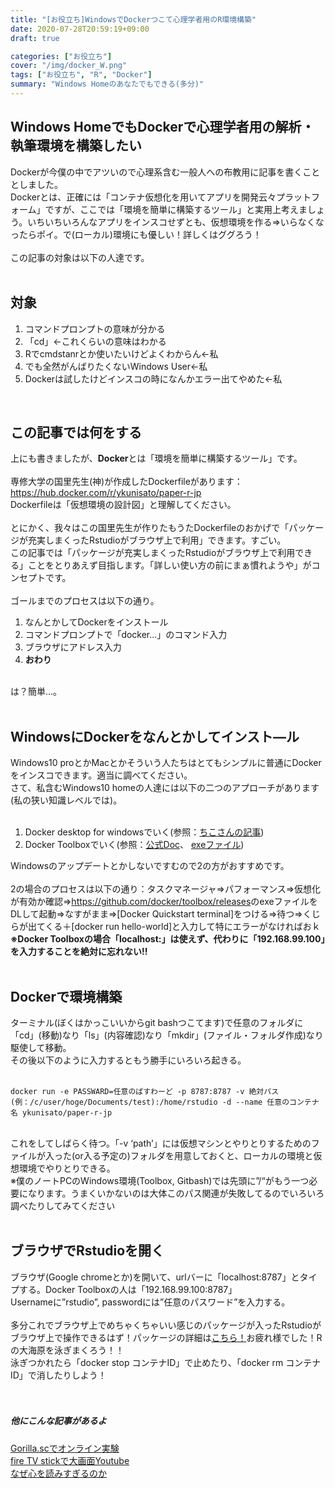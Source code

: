 ```yaml
---
title: "[お役立ち]WindowsでDockerつこて心理学者用のR環境構築"
date: 2020-07-28T20:59:19+09:00
draft: true

categories: ["お役立ち"]
cover: "/img/docker_W.png"
tags: ["お役立ち", "R", "Docker"]
summary: "Windows Homeのあなたでもできる(多分)"
---
```


## Windows HomeでもDockerで心理学者用の解析・執筆環境を構築したい 
  
  
Dockerが今僕の中でアツいので心理系含む一般人への布教用に記事を書くこととしました。<br>
Dockerとは、正確には「コンテナ仮想化を用いてアプリを開発云々プラットフォーム」ですが、ここでは「環境を簡単に構築するツール」と実用上考えましょう。いちいちいろんなアプリをインスコせずとも、仮想環境を作る⇒いらなくなったらポイ。で(ローカル)環境にも優しい！詳しくはググろう！<br><br>
この記事の対象は以下の人達です。<br>
<br>

## 対象
  
  
1. コマンドプロンプトの意味が分かる
2. 「cd」←これくらいの意味はわかる
3. Rでcmdstanrとか使いたいけどよくわからん←私
4. でも全然がんばりたくないWindows User←私
5. Dockerは試したけどインスコの時になんかエラー出てやめた←私
  
<br>

## この記事では何をする
  
  
上にも書きましたが、**Docker**とは「環境を簡単に構築するツール」です。<br>
<br>
専修大学の国里先生(神)が作成したDockerfileがあります：[https://hub.docker.com/r/ykunisato/paper-r-jp](https://hub.docker.com/r/ykunisato/paper-r-jp)<br>
Dockerfileは「仮想環境の設計図」と理解してください。<br>
<br>
とにかく、我々はこの国里先生が作りたもうたDockerfileのおかげで「パッケージが充実しまくったRstudioがブラウザ上で利用」できます。すごい。<br>
この記事では「パッケージが充実しまくったRstudioがブラウザ上で利用できる」ことをとりあえず目指します。「詳しい使い方の前にまぁ慣れようや」がコンセプトです。<br><br>
ゴールまでのプロセスは以下の通り。<br>
  
  
1. なんとかしてDockerをインストール
2. コマンドプロンプトで「docker...」のコマンド入力
3. ブラウザにアドレス入力
4. **おわり**
  
  <br>
は？簡単…。
<br><br>

## WindowsにDockerをなんとかしてインスト―ル
  
  
Windows10 proとかMacとかそういう人たちはとてもシンプルに普通にDockerをインスコできます。適当に調べてください。<br>
さて、私含むWindows10 homeの人達には以下の二つのアプローチがあります(私の狭い知識レベルでは)。
<br>
<br>
  
1. Docker desktop for windowsでいく(参照：[ちこさんの記事](https://note.com/tico0602/n/n02d53e4d5dec))
2. Docker Toolboxでいく(参照：[公式Doc](https://docs.docker.com/toolbox/toolbox_install_windows/)、 [exeファイル](https://github.com/docker/toolbox/releases))
  
  
  Windowsのアップデートとかしないですむので2の方がおすすめです。<br><br>
  2の場合のプロセスは以下の通り：タスクマネージャ⇒パフォーマンス⇒仮想化が有効か確認⇒[https://github.com/docker/toolbox/releases](https://github.com/docker/toolbox/releases)のexeファイルをDLして起動⇒なすがまま⇒[Docker Quickstart terminal]をつける⇒待つ⇒くじらが出てくる＋[docker run hello-world]と入力して特にエラーがなければおｋ<br>
**※Docker Toolboxの場合「localhost:」は使えず、代わりに「192.168.99.100」を入力することを絶対に忘れない!!**
  <br>
<br>

## Dockerで環境構築
  
  
ターミナル(ぼくはかっこいいからgit bashつこてます)で任意のフォルダに「cd」(移動)なり「ls」(内容確認)なり「mkdir」(ファイル・フォルダ作成)なり駆使して移動。<br>
その後以下のように入力するともう勝手にいろいろ起きる。<br><br>

```docker:run
docker run -e PASSWARD=任意のぱすわーど -p 8787:8787 -v 絶対パス(例：/c/user/hoge/Documents/test):/home/rstudio -d --name 任意のコンテナ名 ykunisato/paper-r-jp
```  
<br>
これをしてしばらく待つ。「-v 'path'」には仮想マシンとやりとりするためのファイルが入った(or入る予定の)フォルダを用意しておくと、ローカルの環境と仮想環境でやりとりできる。<br>
※僕のノートPCのWindows環境(Toolbox, Gitbash)では先頭に"/"がもう一つ必要になります。うまくいかないのは大体このパス関連が失敗してるのでいろいろ調べたりしてみてください
<br>
<br>

## ブラウザでRstudioを開く

ブラウザ(Google chromeとか)を開いて、urlバーに「localhost:8787」とタイプする。Docker Toolboxの人は「192.168.99.100:8787」
<br>
Usernameに"rstudio", passwordには"任意のパスワード"を入力する。<br>
<br>
多分これでブラウザ上でめちゃくちゃいい感じのパッケージが入ったRstudioがブラウザ上で操作できるはず！パッケージの詳細は[こちら！](https://hub.docker.com/r/ykunisato/paper-r-jp)お疲れ様でした！Rの大海原を泳ぎまくろう！！<br>
泳ぎつかれたら「docker stop コンテナID」で止めたり、「docker rm コンテナID」で消したりしよう！<br>
<br><br>

##### 他にこんな記事があるよ
 [Gorilla.scでオンライン実験](https://susishushi.github.io/my_blog/post/gorilla/)
  <br>
[fire TV stickで大画面Youtube](https://susishushi.github.io/my_blog/post/firetv/)
<br>
[なぜ心を読みすぎるのか](https://susishushi.github.io/my_blog/post/kokoro/)